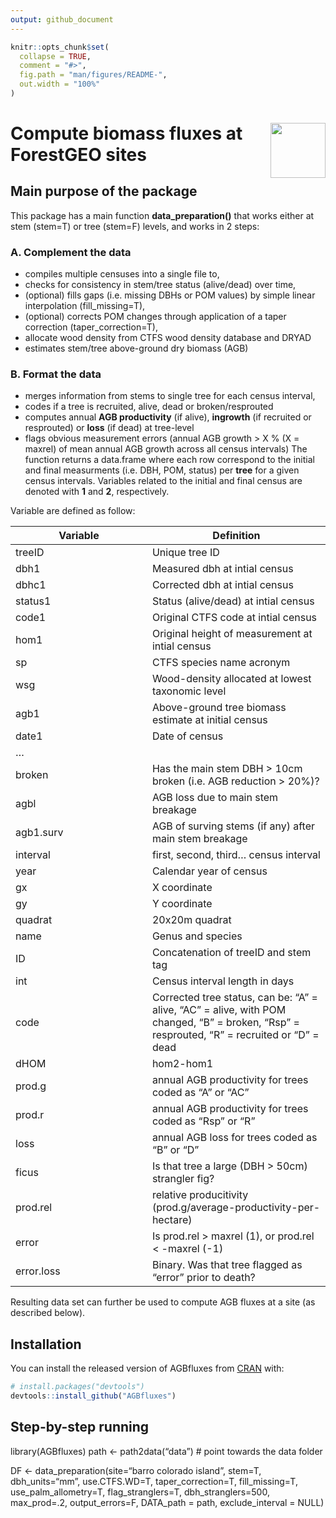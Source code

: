 ```yaml
---
output: github_document
---
```



```r
knitr::opts_chunk$set(
  collapse = TRUE,
  comment = "#>",
  fig.path = "man/figures/README-",
  out.width = "100%"
)
```

# <img src="https://i.imgur.com/vTLlhbp.png" align="right" height=88 /> Compute biomass fluxes at ForestGEO sites

<!-- [![lifecycle](https://img.shields.io/badge/lifecycle-experimental-orange.svg)](https://www.tidyverse.org/lifecycle/#experimental) -->
<!-- [![Travis build status](https://travis-ci.org/forestgeo/AGBfluxes.svg?branch=master)](https://travis-ci.org/forestgeo/AGBfluxes) -->
<!-- [![CRAN status](https://www.r-pkg.org/badges/version/AGBfluxes)](https://cran.r-project.org/package=AGBfluxes) -->
<!--  [![Coverage status](https://coveralls.io/repos/github/forestgeo/AGBfluxes/badge.svg)](https://coveralls.io/r/forestgeo/AGBfluxes?branch=master) -->

## Main purpose of the package
This package has a main function **data_preparation()** that works either at stem (stem=T) or tree (stem=F) levels, and works in 2 steps:
 
### A. Complement the data
 
* compiles multiple censuses into a single file to,
* checks for consistency in stem/tree status (alive/dead) over time,
* (optional) fills gaps (i.e. missing DBHs or POM values) by simple linear interpolation (fill_missing=T),
* (optional) corrects POM changes through application of a taper correction (taper_correction=T),
* allocate wood density from CTFS wood density database and DRYAD
* estimates stem/tree above-ground dry biomass (AGB)
 
### B. Format the data
 
* merges information from stems to single tree for each census interval,
* codes if a tree is recruited, alive, dead or broken/resprouted
* computes annual **AGB productivity** (if alive), **ingrowth** (if recruited or resprouted) or **loss** (if dead) at tree-level
* flags obvious measurement errors (annual AGB growth > X % (X = maxrel) of mean annual AGB growth across all census intervals)
 The function returns a data.frame where each row correspond to the initial and final measurments (i.e. DBH, POM, status) per **tree** for a given census intervals. Variables related to the initial and final census are denoted with **1** and **2**, respectively. 

Variable are defined as follow:

| Variable | Definition
---------- | -------------
treeID     |  Unique tree ID
dbh1       |  Measured dbh at intial census
dbhc1      |  Corrected dbh at intial census
status1    |  Status (alive/dead) at intial census
code1      |  Original CTFS code at intial census
hom1       |  Original height of measurement at intial census 
sp         |  CTFS species name acronym
wsg        |  Wood-density allocated at lowest taxonomic level
agb1       |  Above-ground tree biomass estimate at initial census 
date1      |  Date of census
...        |
broken     |  Has the main stem DBH > 10cm broken (i.e. AGB reduction > 20%)? 
agbl       |  AGB loss due to main stem breakage
agb1.surv  |  AGB of surving stems (if any) after main stem breakage
interval   |  first, second, third... census interval
year       |  Calendar year of census
gx         |  X coordinate
gy         |  Y coordinate
quadrat    |  20x20m quadrat
name       |  Genus and species
ID         |  Concatenation of treeID and stem tag
int        |  Census interval length in days
code       |  Corrected tree status, can be: "A" = alive, "AC" = alive, with POM changed, "B" = broken, "Rsp" = resprouted, "R" = recruited or "D" = dead
dHOM       |  hom2-hom1
prod.g     |  annual AGB productivity for trees coded as "A" or "AC"
prod.r     |  annual AGB productivity for trees coded as "Rsp" or "R"
loss       |  annual AGB loss for trees coded as "B" or "D"
ficus      |  Is that tree a large (DBH > 50cm) strangler fig?
prod.rel   |  relative producitivity (prod.g/average-productivity-per-hectare)
error      |  Is prod.rel > maxrel (1), or prod.rel < -maxrel (-1)
error.loss |  Binary. Was that tree flagged as "error" prior to death?

Resulting data set can further be used to compute AGB fluxes at a site (as described below). 

## Installation
 You can install the released version of AGBfluxes from
[CRAN](https://CRAN.R-project.org) with:
 
``` r
# install.packages("devtools")
devtools::install_github("AGBfluxes")
```

## Step-by-step running


library(AGBfluxes)
path <- path2data("data")  # point towards the data folder

DF <- data_preparation(site="barro colorado island",
	stem=T,
	dbh_units="mm",
	use.CTFS.WD=T,
	taper_correction=T,
	fill_missing=T,
	use_palm_allometry=T,
	flag_stranglers=T,
	dbh_stranglers=500,
	max_prod=.2,
	output_errors=F,
	DATA_path = path,
	exclude_interval = NULL)



